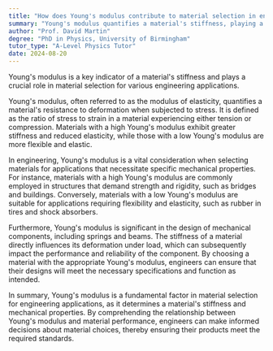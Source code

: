 ```yaml
---
title: "How does Young's modulus contribute to material selection in engineering?"
summary: "Young's modulus quantifies a material's stiffness, playing a crucial role in engineering applications for selecting appropriate materials based on their mechanical properties."
author: "Prof. David Martin"
degree: "PhD in Physics, University of Birmingham"
tutor_type: "A-Level Physics Tutor"
date: 2024-08-20
---
```


Young's modulus is a key indicator of a material's stiffness and plays a crucial role in material selection for various engineering applications.

Young's modulus, often referred to as the modulus of elasticity, quantifies a material's resistance to deformation when subjected to stress. It is defined as the ratio of stress to strain in a material experiencing either tension or compression. Materials with a high Young's modulus exhibit greater stiffness and reduced elasticity, while those with a low Young's modulus are more flexible and elastic.

In engineering, Young's modulus is a vital consideration when selecting materials for applications that necessitate specific mechanical properties. For instance, materials with a high Young's modulus are commonly employed in structures that demand strength and rigidity, such as bridges and buildings. Conversely, materials with a low Young's modulus are suitable for applications requiring flexibility and elasticity, such as rubber in tires and shock absorbers.

Furthermore, Young's modulus is significant in the design of mechanical components, including springs and beams. The stiffness of a material directly influences its deformation under load, which can subsequently impact the performance and reliability of the component. By choosing a material with the appropriate Young's modulus, engineers can ensure that their designs will meet the necessary specifications and function as intended.

In summary, Young's modulus is a fundamental factor in material selection for engineering applications, as it determines a material's stiffness and mechanical properties. By comprehending the relationship between Young's modulus and material performance, engineers can make informed decisions about material choices, thereby ensuring their products meet the required standards.
    